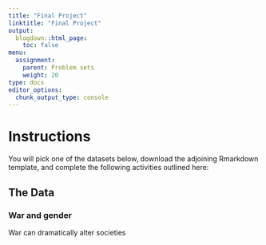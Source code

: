 ```yaml
---
title: "Final Project"
linktitle: "Final Project"
output:
  blogdown::html_page:
    toc: false
menu:
  assignment:
    parent: Problem sets
    weight: 20
type: docs
editor_options: 
  chunk_output_type: console
---
```



# Instructions

You will pick one of the datasets below, download the adjoining Rmarkdown template, and complete the following activities outlined here: 



## The Data


### War and gender


War can dramatically alter societies
